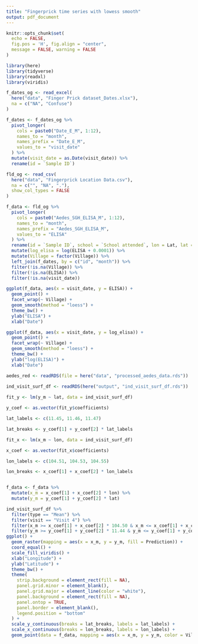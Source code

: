 ```yaml
---
title: "Fingerprick time series with lowess smooth"
output: pdf_document
---
```


```r
knitr::opts_chunk$set(
  echo = FALSE, 
  fig.pos = 'H', fig.align = "center",
  message = FALSE, warning = FALSE
)
```


```r
library(here)
library(tidyverse)
library(readxl)
library(viridis)
```


```r
f_dates_og <- read_excel(
  here("data", "Finger Prick dataset_Dates.xlsx"),
  na = c("NA", "Confuse")
)

f_dates <- f_dates_og %>% 
  pivot_longer(
    cols = paste0("Date_E_M", 1:12), 
    names_to = "month",
    names_prefix = "Date_E_M", 
    values_to = "visit_date"
  ) %>% 
  mutate(visit_date = as.Date(visit_date)) %>% 
  rename(id = `Sample ID`)

fld_og <- read_csv(
  here("data", "Fingerprick Location Data.csv"),
  na = c("", "NA", "."),
  show_col_types = FALSE
)

f_data <- fld_og %>% 
  pivot_longer(
    cols = paste0("Aedes_SGH_ELISA_M", 1:12), 
    names_to = "month", 
    names_prefix = "Aedes_SGH_ELISA_M",
    values_to = "ELISA"
  ) %>% 
  rename(id = `Sample ID`, school = `School attended`, lon = Lat, lat = Lon) %>% # Lat and Lon are switched!! 
  mutate(log_elisa = log(ELISA + 0.0001)) %>% 
  mutate(Village = factor(Village)) %>% 
  left_join(f_dates, by = c("id", "month")) %>% 
  filter(!is.na(Village)) %>% 
  filter(!is.na(ELISA)) %>% 
  filter(!is.na(visit_date))
```


```r
ggplot(f_data, aes(x = visit_date, y = ELISA)) +
  geom_point() + 
  facet_wrap(~ Village) +
  geom_smooth(method = "loess") +
  theme_bw() +
  ylab("ELISA") +
  xlab("Date")

ggplot(f_data, aes(x = visit_date, y = log_elisa)) +
  geom_point() + 
  facet_wrap(~ Village) +
  geom_smooth(method = "loess") +
  theme_bw() +
  ylab("log(ELISA)") +
  xlab("Date")
```


```r
aedes_red <- readRDS(file = here("data", "processed_aedes_data.rds"))
  
ind_visit_surf_df <- readRDS(here("output", "ind_visit_surf_df.rds"))

```

``` r
fit_y <- lm(y_m ~ lat, data = ind_visit_surf_df)

y_coef <- as.vector(fit_y$coefficients)

lat_labels <- c(11.45, 11.46, 11.47)

lat_breaks <- y_coef[1] + y_coef[2] * lat_labels

fit_x <- lm(x_m ~ lon, data = ind_visit_surf_df)

x_coef <- as.vector(fit_x$coefficients)

lon_labels <- c(104.51, 104.53, 104.55)

lon_breaks <- x_coef[1] + x_coef[2] * lon_labels


f_data <- f_data %>% 
  mutate(x_m = x_coef[1] + x_coef[2] * lon) %>% 
  mutate(y_m = y_coef[1] + y_coef[2] * lat)

ind_visit_surf_df %>% 
  filter(type == "Mean") %>% 
  filter(visit == "Visit 4") %>% 
  filter(x_m >= x_coef[1] + x_coef[2] * 104.50 & x_m <= x_coef[1] + x_coef[2] * 104.56) %>% 
  filter(y_m >= y_coef[1] + y_coef[2] * 11.44 & y_m <= y_coef[1] + y_coef[2] * 11.48) %>% 
ggplot() +
  geom_raster(mapping = aes(x = x_m, y = y_m, fill = Prediction)) +
  coord_equal() +
  scale_fill_viridis() +
  xlab("Longitude") +
  ylab("Latitude") +
  theme_bw() +
  theme(
    strip.background = element_rect(fill = NA),
    panel.grid.minor = element_blank(),
    panel.grid.major = element_line(color = "white"),
    panel.background = element_rect(fill = NA),
    panel.ontop = TRUE,
    panel.border = element_blank(),
    legend.position = "bottom"
  ) +
  scale_y_continuous(breaks = lat_breaks, labels = lat_labels) +
  scale_x_continuous(breaks = lon_breaks, labels = lon_labels) +
  geom_point(data = f_data, mapping = aes(x = x_m, y = y_m, color = Village))
```

